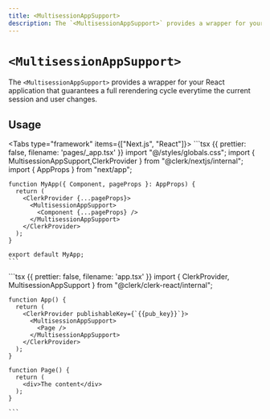 ```yaml
---
title: <MultisessionAppSupport>
description: The `<MultisessionAppSupport>` provides a wrapper for your React application that guarantees a full rerendering cycle everytime the current session and user changes.
---
```


# <code>\<Multisession<wbr />AppSupport></code>

The `<MultisessionAppSupport>` provides a wrapper for your React application that guarantees a full rerendering cycle everytime the current session and user changes.

## Usage

<Tabs type="framework" items={["Next.js", "React"]}>
  <Tab>
    ```tsx {{ prettier: false, filename: 'pages/_app.tsx' }}
    import "@/styles/globals.css";
    import { MultisessionAppSupport,ClerkProvider } from "@clerk/nextjs/internal";
    import { AppProps } from "next/app";

    function MyApp({ Component, pageProps }: AppProps) {
      return (
        <ClerkProvider {...pageProps}>
          <MultisessionAppSupport>
            <Component {...pageProps} />
          </MultisessionAppSupport>
        </ClerkProvider>
      );
    }

    export default MyApp;
    ```
  </Tab>

  <Tab>
    ```tsx {{ prettier: false, filename: 'app.tsx' }}
    import { ClerkProvider, MultisessionAppSupport } from "@clerk/clerk-react/internal";

    function App() {
      return (
        <ClerkProvider publishableKey={`{{pub_key}}`}>
          <MultisessionAppSupport>
            <Page />
          </MultisessionAppSupport>
        </ClerkProvider>
      );
    }

    function Page() {
      return (
        <div>The content</div>
      );
    }

    ```
  </Tab>
</Tabs>

